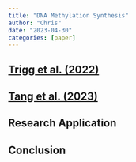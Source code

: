 ```yaml
---
title: "DNA Methylation Synthesis"
author: "Chris"
date: "2023-04-30"
categories: [paper]
---
```



## [Trigg et al. (2022)](https://onlinelibrary.wiley.com/doi/full/10.1111/1755-0998.13542)



## [Tang et al. (2023)](https://www.sciencedirect.com/science/article/pii/S0269749123006693)


## Research Application


## Conclusion

